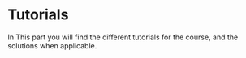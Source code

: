 # Tutorials

In This part you will find the different tutorials for the course, and the solutions when applicable.

